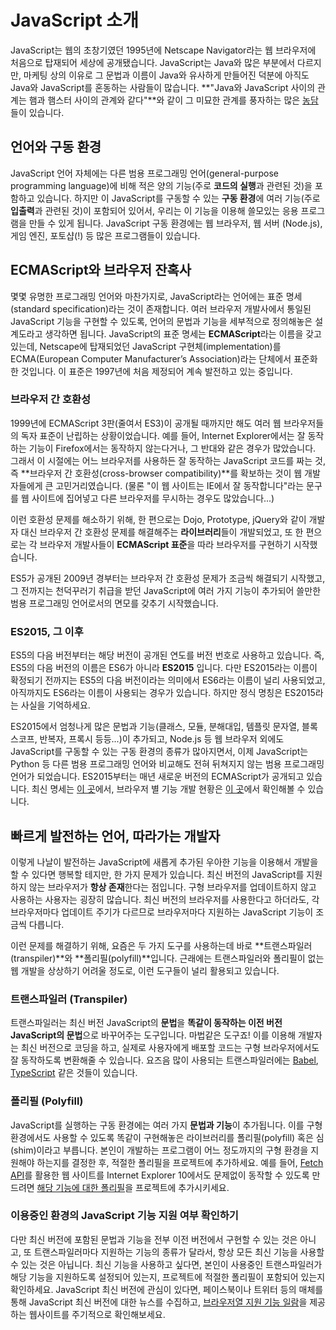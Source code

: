 # JavaScript 소개

JavaScript는 웹의 초창기였던 1995년에 Netscape Navigator라는 웹 브라우저에 처음으로 탑재되어 세상에 공개됐습니다. JavaScript는 Java와 많은 부분에서 다르지만, 마케팅 상의 이유로 그 문법과 이름이 Java와 유사하게 만들어진 덕분에 아직도 Java와 JavaScript를 혼동하는 사람들이 많습니다. **"Java와 JavaScript 사이의 관계는 햄과 햄스터 사이의 관계와 같다"**와 같이 그 미묘한 관계를 풍자하는 많은 [농담](http://javascriptisnotjava.io/)들이 있습니다.

## 언어와 구동 환경

JavaScript 언어 자체에는 다른 범용 프로그래밍 언어(general-purpose programming language)에 비해 적은 양의 기능(주로 **코드의 실행**과 관련된 것)을 포함하고 있습니다. 하지만 이 JavaScript를 구동할 수 있는 **구동 환경**에 여러 기능(주로 **입출력**과 관련된 것)이 포함되어 있어서, 우리는 이 기능을 이용해 쓸모있는 응용 프로그램을 만들 수 있게 됩니다. JavaScript 구동 환경에는 웹 브라우저, 웹 서버 (Node.js), 게임 엔진, 포토샵(!) 등 많은 프로그램들이 있습니다.

## ECMAScript와 브라우저 잔혹사

몇몇 유명한 프로그래밍 언어와 마찬가지로, JavaScript라는 언어에는 표준 명세(standard specification)라는 것이 존재합니다. 여러 브라우저 개발사에서 통일된 JavaScript 기능을 구현할 수 있도록, 언어의 문법과 기능을 세부적으로 정의해놓은 설계도라고 생각하면 됩니다. JavaScript의 표준 명세는 **ECMAScript**라는 이름을 갖고 있는데, Netscape에 탑재되었던 JavaScript 구현체(implementation)를 ECMA(European Computer Manufacturer’s Association)라는 단체에서 표준화한 것입니다. 이 표준은 1997년에 처음 제정되어 계속 발전하고 있는 중입니다.

### 브라우저 간 호환성

1999년에 ECMAScript 3판(줄여서 ES3)이 공개될 때까지만 해도 여러 웹 브라우저들의 독자 표준이 난립하는 상황이었습니다. 예를 들어, Internet Explorer에서는 잘 동작하는 기능이 Firefox에서는 동작하지 않는다거나, 그 반대와 같은 경우가 많았습니다. 그래서 이 시절에는 어느 브라우저를 사용하든 잘 동작하는 JavaScript 코드를 짜는 것, 즉 **브라우저 간 호환성(cross-browser compatibility)**를 확보하는 것이 웹 개발자들에게 큰 고민거리였습니다. (물론 "이 웹 사이트는 IE에서 잘 동작합니다"라는 문구를 웹 사이트에 집어넣고 다른 브라우저를 무시하는 경우도 많았습니다...)

이런 호환성 문제를 해소하기 위해, 한 편으로는 Dojo, Prototype, jQuery와 같이 개발자 대신 브라우저 간 호환성 문제를 해결해주는 **라이브러리**들이 개발되었고, 또 한 편으로는 각 브라우저 개발사들이 **ECMAScript 표준**을 따라 브라우저를 구현하기 시작했습니다.

ES5가 공개된 2009년 경부터는 브라우저 간 호환성 문제가 조금씩 해결되기 시작했고, 그 전까지는 천덕꾸러기 취급을 받던 JavaScript에 여러 가지 기능이 추가되어 쓸만한 범용 프로그래밍 언어로서의 면모를 갖추기 시작했습니다.

### ES2015, 그 이후

ES5의 다음 버전부터는 해당 버전이 공개된 연도를 버전 번호로 사용하고 있습니다. 즉, ES5의 다음 버전의 이름은 ES6가 아니라 **ES2015** 입니다. 다만 ES2015라는 이름이 확정되기 전까지는 ES5의 다음 버전이라는 의미에서 ES6라는 이름이 널리 사용되었고, 아직까지도 ES6라는 이름이 사용되는 경우가 있습니다. 하지만 정식 명칭은 ES2015라는 사실을 기억하세요.

ES2015에서 엄청나게 많은 문법과 기능(클래스, 모듈, 분해대입, 템플릿 문자열, 블록 스코프, 반복자, 프록시 등등...)이 추가되고, Node.js 등 웹 브라우저 외에도 JavaScript를 구동할 수 있는 구동 환경의 종류가 많아지면서, 이제 JavaScript는 Python 등 다른 범용 프로그래밍 언어와 비교해도 전혀 뒤쳐지지 않는 범용 프로그래밍 언어가 되었습니다. ES2015부터는 매년 새로운 버전의 ECMAScript가 공개되고 있습니다. 최신 명세는 [이 곳](https://tc39.github.io/ecma262/)에서, 브라우저 별 기능 개발 현황은 [이 곳](http://kangax.github.io/compat-table/es2016plus/)에서 확인해볼 수 있습니다.

## 빠르게 발전하는 언어, 따라가는 개발자

이렇게 나날이 발전하는 JavaScript에 새롭게 추가된 우아한 기능을 이용해서 개발을 할 수 있다면 행복할 테지만, 한 가지 문제가 있습니다. 최신 버전의 JavaScript를 지원하지 않는 브라우저가 **항상 존재**한다는 점입니다. 구형 브라우저를 업데이트하지 않고 사용하는 사용자는 굉장히 많습니다. 최신 버전의 브라우저를 사용한다고 하더라도, 각 브라우저마다 업데이트 주기가 다르므로 브라우저마다 지원하는 JavaScript 기능이 조금씩 다릅니다.

이런 문제를 해결하기 위해, 요즘은 두 가지 도구를 사용하는데 바로 **트랜스파일러(transpiler)**와 **폴리필(polyfill)**입니다. 근래에는 트랜스파일러와 폴리필이 없는 웹 개발을 상상하기 어려울 정도로, 이런 도구들이 널리 활용되고 있습니다.

### 트랜스파일러 (Transpiler)

트랜스파일러는 최신 버전 JavaScript의 **문법**을 **똑같이 동작하는 이전 버전 JavaScript의 문법**으로 바꾸어주는 도구입니다. 마법같은 도구죠! 이를 이용해 개발자는 최신 버전으로 코딩을 하고, 실제로 사용자에게 배포할 코드는 구형 브라우저에서도 잘 동작하도록 변환해줄 수 있습니다. 요즈음 많이 사용되는 트랜스파일러에는 [Babel](https://babeljs.io/), [TypeScript](http://www.typescriptlang.org/) 같은 것들이 있습니다.

### 폴리필 (Polyfill)

JavaScript를 실행하는 구동 환경에는 여러 가지 **문법과 기능**이 추가됩니다. 이를 구형 환경에서도 사용할 수 있도록 똑같이 구현해놓은 라이브러리를 폴리필(polyfill) 혹은 심(shim)이라고 부릅니다. 본인이 개발하는 프로그램이 어느 정도까지의 구형 환경을 지원해야 하는지를 결정한 후, 적절한 폴리필을 프로젝트에 추가하세요. 예를 들어, [Fetch API](https://developer.mozilla.org/ko/docs/Web/API/Fetch_API)를 활용한 웹 사이트를 Internet Explorer 10에서도 문제없이 동작할 수 있도록 만드려면 [해당 기능에 대한 폴리필](https://github.com/github/fetch)을 프로젝트에 추가시키세요.

### 이용중인 환경의 JavaScript 기능 지원 여부 확인하기

다만 최신 버전에 포함된 문법과 기능을 전부 이전 버전에서 구현할 수 있는 것은 아니고, 또 트랜스파일러마다 지원하는 기능의 종류가 달라서, 항상 모든 최신 기능을 사용할 수 있는 것은 아닙니다. 최신 기능을 사용하고 싶다면, 본인이 사용중인 트랜스파일러가 해당 기능을 지원하도록 설정되어 있는지, 프로젝트에 적절한 폴리필이 포함되어 있는지 확인하세요. JavaScript 최신 버전에 관심이 있다면, 페이스북이나 트위터 등의 매체를 통해 JavaScript 최신 버전에 대한 뉴스를 수집하고,
[브라우저열 지원 기능 일람](http://kangax.github.io/compat-table/es6/)을 제공하는 웹사이트를 주기적으로 확인해보세요.
